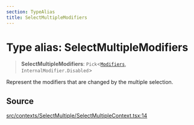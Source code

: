 ```yaml
---
section: TypeAlias
title: SelectMultipleModifiers
---
```


# Type alias: SelectMultipleModifiers

> **SelectMultipleModifiers**: `Pick`\<[`Modifiers`](/api/latest/type-aliases/Modifiers.mdx), `InternalModifier.Disabled`\>

Represent the modifiers that are changed by the multiple selection.

## Source

[src/contexts/SelectMultiple/SelectMultipleContext.tsx:14](https://github.com/gpbl/react-day-picker/blob/a8bfa5451/src/contexts/SelectMultiple/SelectMultipleContext.tsx#L14)
